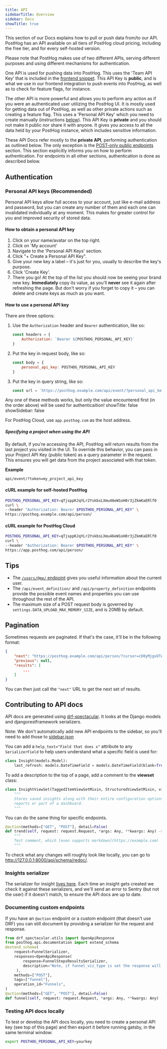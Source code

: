 ```yaml
---
title: API
sidebarTitle: Overview
sidebar: Docs
showTitle: true
---
```


This section of our Docs explains how to pull or push data from/to our API. PostHog has an API available on all tiers of PostHog cloud pricing, including the free tier, and for every self-hosted version.

Please note that PostHog makes use of two different APIs, serving different purposes and using different mechanisms for authentication.

One API is used for pushing data into PostHog. This uses the 'Team API Key' that is included in the [frontend snippet](/docs/integrate/client/js). This API Key is **public**, and is what we use in our frontend integration to push events into PostHog, as well as to check for feature flags, for instance.

The other API is more powerful and allows you to perform any action as if you were an authenticated user utilizing the PostHog UI. It is mostly used for getting data out of PostHog, as well as other private actions such as creating a feature flag. This uses a 'Personal API Key' which you need to create manually (instructions [below](#authentication)). This API Key is **private** and you should not make it public nor share it with anyone. It gives you access to all the data held by your PostHog instance, which includes sensitive information.

These API Docs refer mostly to the **private API**, performing authentication as outlined below. The only exception is the [POST-only public endpoints](/docs/api/post-only-endpoints) section. This section explicitly informs you on how to perform authentication. For endpoints in all other sections, authentication is done as described below.

## Authentication

### Personal API keys (Recommended)

Personal API keys allow full access to your account, just like e-mail address and password, but you can create any number of them and each one can invalidated individually at any moment. This makes for greater control for you and improved security of stored data.

#### How to obtain a personal API key

1. Click on your name/avatar on the top right.
1. Click on 'My account'
1. Navigate to the 'Personal API Keys' section.
1. Click "+ Create a Personal API Key".
1. Give your new key a label – it's just for you, usually to describe the key's purpose.
1. Click 'Create Key'.
1. There you go! At the top of the list you should now be seeing your brand new key. **Immediately** copy its value, as you'll **never** see it again after refreshing the page. But don't worry if you forget to copy it – you can delete and create keys as much as you want.

#### How to use a personal API key

There are three options:

1. Use the `Authorization` header and `Bearer` authentication, like so:
    ```JavaScript
    const headers = {
        Authorization: `Bearer ${POSTHOG_PERSONAL_API_KEY}`
    }
    ```
2. Put the key in request body, like so:
    ```JavaScript
    const body = {
        personal_api_key: POSTHOG_PERSONAL_API_KEY
    }
    ```
3. Put the key in query string, like so:
    ```JavaScript
    const url = `https://posthog.example.com/api/event/?personal_api_key=${POSTHOG_PERSONAL_API_KEY}`
    ```

Any one of these methods works, but only the value encountered first (in the order above) will be used for authenticaition!
showTitle: false
showSidebar: false

For PostHog Cloud, use `app.posthog.com` as the host address.

##### Specifying a project when using the API

By default, if you're accessing the API, PostHog will return results from the last project you visited in the UI. To override this behavior, you can pass in your Project API Key (public token) as a query parameter in the request. This ensures you will get data from the project associated with that token.

**Example**

```
api/event/?token=my_project_api_key
```

#### cURL example for self-hosted PostHog

```bash
POSTHOG_PERSONAL_API_KEY=qTjsppKJqYLr2YskbsLXmu46eW1oH0r3jZkmKaERlf0
curl \
--header "Authorization: Bearer $POSTHOG_PERSONAL_API_KEY" \
https://posthog.example.com/api/person/
```

#### cURL example for PostHog Cloud

```bash
POSTHOG_PERSONAL_API_KEY=qTjsppKJqYLr2YskbsLXmu46eW1oH0r3jZkmKaERlf0
curl \
--header "Authorization: Bearer $POSTHOG_PERSONAL_API_KEY" \
https://app.posthog.com/api/person/
```

## Tips

- The [`/users/@me/` endpoint](/docs/api/user) gives you useful information about the current user.
- The `/api/event_definition/` and `/api/property_definition` endpoints provide the possible event names and properties you can use throughout the rest of the API.
- The maximum size of a POST request body is governed by `settings.DATA_UPLOAD_MAX_MEMORY_SIZE`, and is 20MB by default.

## Pagination

Sometimes requests are paginated. If that's the case, it'll be in the following format:

```json
{
    "next": "https://posthog.example.com/api/person/?cursor=cD0yMjgxOTA2",
    "previous": null,
    "results": [
        ...
    ]
}
```

You can then just call the `"next"` URL to get the next set of results.

## Contributing to API docs

API docs are generated using [drf-spectacular](https://drf-spectacular.readthedocs.io/en/latest/readme.html). It looks at the Django models and djangorestframework serializers.

Note: We don't automatically add new API endpoints to the sidebar, so you'll need to add those to [sidebar.json](https://github.com/PostHog/posthog.com/blob/master/src%2Fsidebars%2Fsidebars.json#L1036)

You can add a `help_text="Field that does x"` attribute to any `SerializerField` to help users understand what a specific field is used for:

```py
class Insight(models.Model):
    last_refresh: models.DateTimeField = models.DateTimeField(blank=True, null=True, help_text="When the cache for the result of this insight was last refreshed.")
```

To add a description to the top of a page, add a comment to the **viewset** class:

```py
class InsightViewSet(TaggedItemViewSetMixin, StructuredViewSetMixin, viewsets.ModelViewSet):
    """
    Stores saved insights along with their entire configuration options. Saved insights can be stored as standalone
    reports or part of a dashboard.
    """
```

You can do the same thing for specific endpoints.

```py
@action(methods=["GET", "POST"], detail=False)
def trend(self, request: request.Request, *args: Any, **kwargs: Any) -> Response:
    """
    Test comment, which [even supports markdown](https://example.com)
    """
```

To check what any changes will roughly look like locally, you can go to http://127.0.0.1:8000/api/schema/redoc/.

### Insights serializer

The serializer for insight [lives here](https://github.com/PostHog/posthog/blob/master/posthog/api/insight_serializers.py). Each time an insight gets created we check it against these serializers, and we'll send an error to Sentry (but not the user) if it doesn't match, to ensure the API docs are up to date.

### Documenting custom endpoints

If you have an `@action` endpoint or a custom endpoint (that doesn't use DRF) you can still document by providing a serializer for the request and response.

```py
from drf_spectacular.utils import OpenApiResponse
from posthog.api.documentation import extend_schema
@extend_schema(
    request=FunnelSerializer,
    responses=OpenApiResponse(
        response=FunnelStepsResultsSerializer,
        description="Note, if funnel_viz_type is set the response will be different.",
     ),
    methods=["POST"],
    tags=["funnel"],
    operation_id="Funnels",
)
@action(methods=["GET", "POST"], detail=False)
def funnel(self, request: request.Request, *args: Any, **kwargs: Any) -> Response:
```

### Testing API docs locally

To test or develop the API docs locally, you need to create a personal API key (see top of this page) and then export it before running gatsby, in the same terminal window:

```bash
export POSTHOG_PERSONAL_API_KEY=yourkey
```
